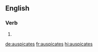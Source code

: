 ==English==

===Verb===
{{head|en|verb form}}

# {{en-third-person singular of|auspicate}}

[[de:auspicates]]
[[fr:auspicates]]
[[hi:auspicates]]